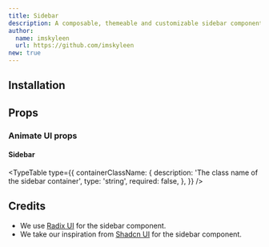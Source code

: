 ```yaml
---
title: Sidebar
description: A composable, themeable and customizable sidebar component. Created by Shadcn and animated by Animate UI.
author:
  name: imskyleen
  url: https://github.com/imskyleen
new: true
---
```


<ComponentPreview name="radix-sidebar-demo" iframe bigScreen />

## Installation

<ComponentInstallation name="radix-sidebar" />

## Props

<div className="flex flex-row gap-x-3">
  <ExternalLink
    href="https://ui.shadcn.com/docs/components/sidebar"
    text="Docs"
  />
</div>

### Animate UI props

#### Sidebar

<TypeTable
  type={{
    containerClassName: {
      description: 'The class name of the sidebar container',
      type: 'string',
      required: false,
    },
  }}
/>

## Credits

- We use [Radix UI](https://www.radix-ui.com/primitives/docs) for the sidebar component.
- We take our inspiration from [Shadcn UI](https://ui.shadcn.com/docs/components/sidebar) for the sidebar component.
